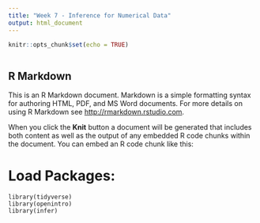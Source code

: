 ```yaml
---
title: "Week 7 - Inference for Numerical Data"
output: html_document
---
```


```r
knitr::opts_chunk$set(echo = TRUE)
```

```r

```

## R Markdown

This is an R Markdown document. Markdown is a simple formatting syntax for authoring HTML, PDF, and MS Word documents. For more details on using R Markdown see <http://rmarkdown.rstudio.com>.

When you click the **Knit** button a document will be generated that includes both content as well as the output of any embedded R code chunks within the document. You can embed an R code chunk like this:


# Load Packages:

```{}
library(tidyverse)
library(openintro)
library(infer)
```



```{}

```


